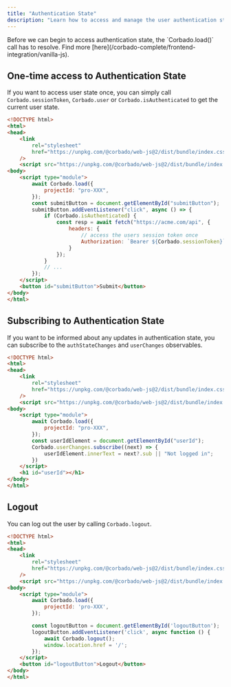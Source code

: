 ```yaml
---
title: "Authentication State"
description: "Learn how to access and manage the user authentication state on the in your VanillaJS application."
---
```


<Warning>
    Before we can begin to access authentication state, the `Corbado.load()` call has to resolve.
    Find more [here](/corbado-complete/frontend-integration/vanilla-js).
</Warning>

## One-time access to Authentication State

If you want to access user state once, you can simply call `Corbado.sessionToken`,
`Corbado.user` or `Corbado.isAuthenticated` to get the current user state.

```html main.html
<!DOCTYPE html>
<html>
<head>
    <link
        rel="stylesheet"
        href="https://unpkg.com/@corbado/web-js@2/dist/bundle/index.css"
    />
    <script src="https://unpkg.com/@corbado/web-js@2/dist/bundle/index.js"></script>
<body>
    <script type="module">
        await Corbado.load({
            projectId: "pro-XXX",
        });
        const submitButton = document.getElementById("submitButton");
        submitButton.addEventListener("click", async () => {
            if (Corbado.isAuthenticated) {
                const resp = await fetch("https://acme.com/api", {
                    headers: {
                        // access the users session token once
                        Authorization: `Bearer ${Corbado.sessionToken}`
                    }
                });
            }
            // ...
        });
    </script>
    <button id="submitButton">Submit</button>
</body>
</html>
```

## Subscribing to Authentication State

If you want to be informed about any updates in authentication state, you can subscribe to the `authStateChanges` and `userChanges`
observables.

```html main.html
<!DOCTYPE html>
<html>
<head>
    <link
        rel="stylesheet"
        href="https://unpkg.com/@corbado/web-js@2/dist/bundle/index.css"
    />
    <script src="https://unpkg.com/@corbado/web-js@2/dist/bundle/index.js"></script>
<body>
    <script type="module">
        await Corbado.load({
            projectId: "pro-XXX",
        });
        const userIdElement = document.getElementById("userId");
        Corbado.userChanges.subscribe((next) => {
            userIdElement.innerText = next?.sub || "Not logged in";
        })
    </script>
    <h1 id="userId"></h1>
</body>
</html>
```

## Logout

You can log out the user by calling `Corbado.logout`.

```html main.html
<!DOCTYPE html>
<html>
<head>
    <link
        rel="stylesheet"
        href="https://unpkg.com/@corbado/web-js@2/dist/bundle/index.css"
    />
    <script src="https://unpkg.com/@corbado/web-js@2/dist/bundle/index.js"></script>
<body>
    <script type="module">
        await Corbado.load({
            projectId: 'pro-XXX',
        });

        const logoutButton = document.getElementById('logoutButton');
        logoutButton.addEventListener('click', async function () {
            await Corbado.logout();
            window.location.href = '/';
        });
    </script>
    <button id="logoutButton">Logout</button>
</body>
</html>
```